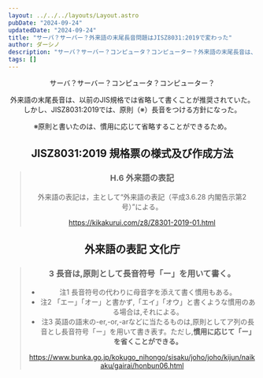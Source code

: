 ```yaml
---
layout: ../../../layouts/Layout.astro
pubDate: "2024-09-24"
updatedDate: "2024-09-24"
title: "サーバ？サーバー？外来語の末尾長音問題はJISZ8031:2019で変わった"
author: ダーシノ
description: "サーバ？サーバー？コンピュータ？コンピューター？外来語の末尾長音は、以前のJIS規格では省略して書くことが推奨されていた。しかし、JISZ8031:2019では、原則長音をつける方針になった。"
tags: []
---
```



<Header {...frontmatter} />

サーバ？サーバー？コンピュータ？コンピューター？

外来語の末尾長音は、以前のJIS規格では省略して書くことが推奨されていた。しかし、JISZ8031:2019では、原則（※）長音をつける方針になった。

※原則と書いたのは、慣用に応じて省略することができるため。


## JISZ8031:2019 規格票の様式及び作成方法

> ### H.6 外来語の表記
> 外来語の表記は，主として“外来語の表記（平成3.6.28 内閣告示第2号）”による。
> 
> https://kikakurui.com/z8/Z8301-2019-01.html

## 外来語の表記 文化庁

> ### 3 長音は,原則として長音符号「ー」を用いて書く。
> - 注1 長音符号の代わりに母音字を添えて書く慣用もある。
> - 注2 「エー」「オー」と書かず,「エイ」「オウ」と書くような慣用のある場合は,それによる。
> - 注3 英語の語末の-er,-or,-arなどに当たるものは,原則としてア列の長音とし長音符号「ー」を用いて書き表す。ただし,**慣用に応じて「ー」を省くことができる。**
>
> https://www.bunka.go.jp/kokugo_nihongo/sisaku/joho/joho/kijun/naikaku/gairai/honbun06.html

